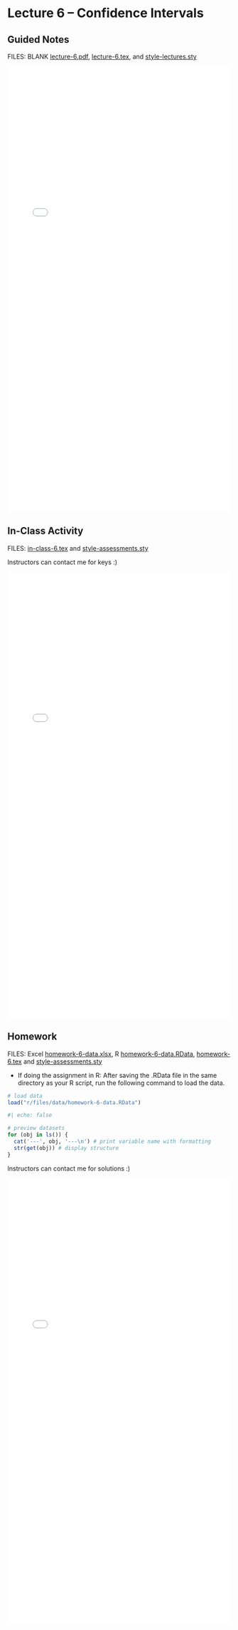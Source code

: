 # Lecture 6 -- Confidence Intervals {.unnumbered}

## Guided Notes

FILES: BLANK [lecture-6.pdf](https://github.com/coltongearhart/math321/blob/main/lectures/lecture-6.pdf), [lecture-6.tex](https://github.com/coltongearhart/math321/blob/main/lectures/lecture-6.tex), and [style-lectures.sty](https://github.com/coltongearhart/math321/blob/main/lectures/style-lectures.sty)

<embed src="lectures/lecture-6-COMPLETED.pdf" type="application/pdf" width="100%" height="1000px"></embed>

## In-Class Activity

FILES: [in-class-6.tex](https://github.com/coltongearhart/math321/blob/main/assessments/in-class-6.tex) and [style-assessments.sty](https://github.com/coltongearhart/math321/blob/main/assessments/style-assessments.sty)

Instructors can contact me for keys :)

<embed src="assessments/in-class-6.pdf" type="application/pdf" width="100%" height="1000px"></embed>

## Homework

FILES: Excel [homework-6-data.xlsx](https://github.com/coltongearhart/math321/blob/main/excel/homework-6-data.xlsx), R [homework-6-data.RData](https://github.com/coltongearhart/math321/blob/main/r/files/data/homework-6-data.RData),  [homework-6.tex](https://github.com/coltongearhart/math321/blob/main/assessments/homework-6.tex) and [style-assessments.sty](https://github.com/coltongearhart/math321/blob/main/assessments/style-assessments.sty)

- If doing the assignment in R: After saving the .RData file in the same directory as your R script, run the following command to load the data.

```r

# load data
load("r/files/data/homework-6-data.RData")

```

```r
#| echo: false

# preview datasets
for (obj in ls()) {
  cat('---', obj, '---\n') # print variable name with formatting
  str(get(obj)) # display structure
}

```

Instructors can contact me for solutions :)

<embed src="assessments/homework-6.pdf" type="application/pdf" width="100%" height="1000px"></embed>